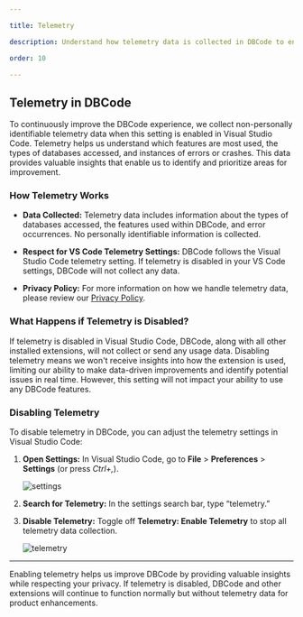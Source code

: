 ```yaml
---

title: Telemetry

description: Understand how telemetry data is collected in DBCode to enhance product quality and user experience.

order: 10

---
```


## Telemetry in DBCode

To continuously improve the DBCode experience, we collect non-personally identifiable telemetry data when this setting is enabled in Visual Studio Code. Telemetry helps us understand which features are most used, the types of databases accessed, and instances of errors or crashes. This data provides valuable insights that enable us to identify and prioritize areas for improvement.

### How Telemetry Works

- **Data Collected:** Telemetry data includes information about the types of databases accessed, the features used within DBCode, and error occurrences. No personally identifiable information is collected.

- **Respect for VS Code Telemetry Settings:** DBCode follows the Visual Studio Code telemetry setting. If telemetry is disabled in your VS Code settings, DBCode will not collect any data.

- **Privacy Policy:** For more information on how we handle telemetry data, please review our [Privacy Policy](legal/privacy-policy).

### What Happens if Telemetry is Disabled?

If telemetry is disabled in Visual Studio Code, DBCode, along with all other installed extensions, will not collect or send any usage data. Disabling telemetry means we won't receive insights into how the extension is used, limiting our ability to make data-driven improvements and identify potential issues in real time. However, this setting will not impact your ability to use any DBCode features.

### Disabling Telemetry

To disable telemetry in DBCode, you can adjust the telemetry settings in Visual Studio Code:

1. **Open Settings:** In Visual Studio Code, go to **File** > **Preferences** > **Settings** (or press *Ctrl+,*).

    ![settings](./settings.png)

2. **Search for Telemetry:** In the settings search bar, type “telemetry.”

3. **Disable Telemetry:** Toggle off **Telemetry: Enable Telemetry** to stop all telemetry data collection.

    ![telemetry](./telemetry.png)

---

Enabling telemetry helps us improve DBCode by providing valuable insights while respecting your privacy. If telemetry is disabled, DBCode and other extensions will continue to function normally but without telemetry data for product enhancements.